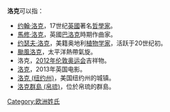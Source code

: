 '''洛克'''可以指：
* [[约翰·洛克|约翰·洛克]]，17世纪[[英國|英國]]著名[[哲學家|哲學家]]。
* [[馬修·洛克|馬修·洛克]]，英國[[巴洛克音樂|巴洛克]]時期作曲家。
* [[约瑟夫·洛克|约瑟夫·洛克]]，美籍奥地利[[植物学家|植物学家]]，活跃于20世纪初。
* [[颱風洛克|颱風洛克]]，太平洋熱帶氣旋。
* 洛克，[[2012年伦敦奥运会|2012年伦敦奥运会]]吉祥物。
* [[洛克_(2013年电影)|洛克]]，2013年英国电影。
* [[洛克_(纽约州)|洛克 (纽约州)]]，美国纽约州的城镇。
* [[洛克群島_(帛琉)|洛克群島 (帛琉)]]，位於帛琉的群島。
{{Disambiguation|Cat=二字姓氏译名消歧义}}
[[Category:欧洲姓氏|Category:欧洲姓氏]]
